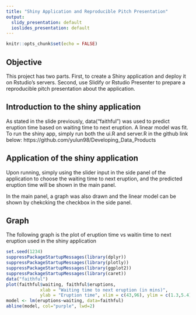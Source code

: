 ---
title: "Shiny Application and Reproducible Pitch Presentation"
output:
  slidy_presentation: default
  ioslides_presentation: default
---

```{r setup, include=FALSE}
knitr::opts_chunk$set(echo = FALSE)
```

## Objective
This project has two parts. First, to create a Shiny application and deploy it on Rstudio's servers. Second, use Slidify or Rstudio Presenter to prepare a reproducible pitch presentation about the application.

## Introduction to the shiny application
As stated in the slide previously, data("faithful") was used to predict eruption time based on waiting time to next eruption. A linear model was fit. 
To run the shiny app, simply run both the ui.R and server.R in the github link below:
https://github.com/yulun98/Developing_Data_Products

## Application of the shiny application
Upon running, simply using the slider input in the side panel of the application to choose the waiting time to next eruption, and the predicted eruption time will be shown in the main panel.

In the main panel, a graph was also drawn and the linear model can be shown by chekcking the checkbox in the side panel. 

## Graph
The following graph is the plot of eruption time vs waitin time to next eruption used in the shiny application
```{r, echo=FALSE}
set.seed(1234)
suppressPackageStartupMessages(library(dplyr))
suppressPackageStartupMessages(library(plotly))
suppressPackageStartupMessages(library(ggplot2))
suppressPackageStartupMessages(library(caret))
data("faithful")
plot(faithful$waiting, faithful$eruptions,
             xlab = "Waiting time to next eruption (in mins)", 
             ylab = "Eruption time", xlim = c(43,96), ylim = c(1.3,5.4))
model <- lm(eruptions~waiting, data=faithful)
abline(model, col="purple", lwd=2)
```
